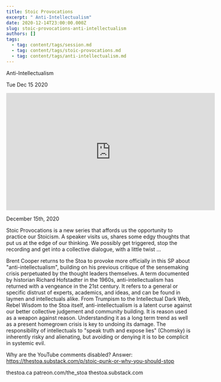 ```yaml
---
title: Stoic Provocations
excerpt: " Anti-Intellectualism"
date: 2020-12-14T23:00:00.000Z
slug: stoic-provocations-anti-intellectualism
authors: []
tags:
  - tag: content/tags/session.md
  - tag: content/tags/stoic-provocations.md
  - tag: content/tags/anti-intellectualism.md
---
```




 Anti-Intellectualism

Tue Dec 15 2020

<iframe width="560" height="315" src="https://www.youtube.com/embed/h5hYJabC7mE" title="Stoic Provocations: Anti-Intellectualism w/ Brent Cooper" frameborder="0" allow="accelerometer; autoplay; clipboard-write; encrypted-media; gyroscope; picture-in-picture" allowfullscreen ></iframe>

December 15th, 2020

Stoic Provocations is a new series that affords us the opportunity to practice our Stoicism. A speaker visits us, shares some edgy thoughts that put us at the edge of our thinking. We possibly get triggered, stop the recording and get into a collective dialogue, with a little twist ...

Brent Cooper returns to the Stoa to provoke more officially in this SP about "anti-intellectualism", building on his previous critique of the sensemaking crisis perpetuated by the thought leaders themselves. A term documented by historian Richard Hofstadter in the 1960s, anti-intellectualism has returned with a vengeance in the 21st century. It refers to a general or specific distrust of experts, academics, and ideas, and can be found in laymen and intellectuals alike. From Trumpism to the Intellectual Dark Web, Rebel Wisdom to the Stoa itself, anti-intellectualism is a latent curse against our better collective judgement and community building. It is reason used as a weapon against reason. Understanding it as a long term trend as well as a present homegrown crisis is key to undoing its damage. The responsibility of intellectuals to "speak truth and expose lies" (Chomsky) is inherently risky and alienating, but avoiding or denying it is to be complicit in systemic evil.

Why are the YouTube comments disabled? Answer: https://thestoa.substack.com/p/stoic-punk-or-why-you-should-stop

thestoa.ca
patreon.com/the_stoa
thestoa.substack.com


